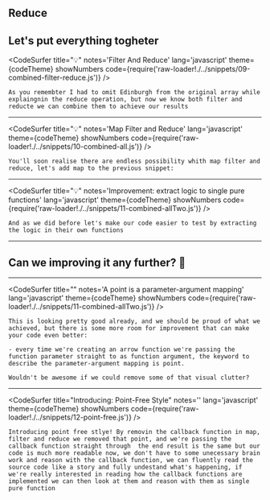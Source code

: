 
## Reduce
Let's put everything togheter
---
<CodeSurfer
title="💡"
notes='Filter And Reduce'
lang='javascript'
theme={codeTheme}
showNumbers
code={require('raw-loader!./../snippets/09-combined-filter-reduce.js')}
/>

```notes
As you remembter I had to omit Edinburgh from the original array while explaingnin the reduce operation, but now we know both filter and reducte we can combine them to achieve our results
```
---
<CodeSurfer
title="💡"
notes='Map Filter and Reduce'
lang='javascript'
theme={codeTheme}
showNumbers
code={require('raw-loader!./../snippets/10-combined-all.js')}
/>

```notes
You'll soon realise there are endless possibility whith map filter and reduce, let's add map to the previous snippet: 
```
---
<CodeSurfer
title="💡"
notes='Improvement: extract logic to single pure functions'
lang='javascript'
theme={codeTheme}
showNumbers
code={require('raw-loader!./../snippets/11-combined-allTwo.js')}
/>

```notes
And as we did before let's make our code easier to test by extracting the logic in their own functions
```
---
## Can we improving it any further? 🤔
---
<CodeSurfer
title=""
notes='A point is a parameter-argument mapping'
lang='javascript'
theme={codeTheme}
showNumbers
code={require('raw-loader!./../snippets/11-combined-allTwo.js')}
/>

```notes
This is looking pretty good already, and we should be proud of what we achieved, but there is some more room for improvement that can make your code even better:

- every time we're creating an arrow function we're passing the function parameter straight to as function argument, the keyword to describe the parameter-argument mapping is point.

Wouldn't be awesome if we could remove some of that visual clutter?
```
---
<CodeSurfer
title="Introducing: Point-Free Style"
notes=''
lang='javascript'
theme={codeTheme}
showNumbers
code={require('raw-loader!./../snippets/12-point-free.js')}
/>

```notes
Introducing point free stlye! By removin the callback function in map, filter and reduce we removed that point, and we're passing the callback function straight through  the end result is the same but our code is much more readable now, we don't have to some unecessary brain work and reason with the callback function, we can fluently read the source code like a story and fully undestand what's happening, if we're really interested in reading how the callback functions are implemented we can then look at them and reason with them as single pure function 
```
